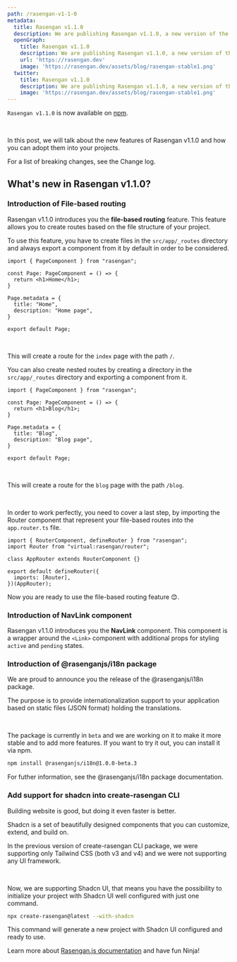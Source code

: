 ```yaml
---
path: /rasengan-v1-1-0
metadata: 
  title: Rasengan v1.1.0
  description: We are publishing Rasengan v1.1.0, a new version of the framework that introduces you the file-based routing feature.
  openGraph:
    title: Rasengan v1.1.0
    description: We are publishing Rasengan v1.1.0, a new version of the framework that introduces you the file-based routing feature.
    url: 'https://rasengan.dev'
    image: 'https://rasengan.dev/assets/blog/rasengan-stable1.png'
  twitter:
    title: Rasengan v1.1.0
    description: We are publishing Rasengan v1.1.0, a new version of the framework that introduces you the file-based routing feature.
    image: 'https://rasengan.dev/assets/blog/rasengan-stable1.png'
---
```



<BlogDetailsHeader />

`Rasengan v1.1.0` is now available on [npm](https://www.npmjs.com/package/rasengan).

<br />

In this post, we will talk about the new features of Rasengan v1.1.0 and how you can adopt them into your projects.

For a list of breaking changes, see the Change log.

## What's new in Rasengan v1.1.0?

### Introduction of File-based routing

Rasengan v1.1.0 introduces you the <Link to="/docs/routing/file-based-routing">**file-based routing**</Link> feature. This feature allows you to create routes based on the file structure of your project.
<br />

To use this feature, you have to create files in the `src/app/_routes` directory and always export a component from it by default in order to be considered.

```tsx title="src/app/_routes/index.page.tsx" showLineNumbers
import { PageComponent } from "rasengan";

const Page: PageComponent = () => {
  return <h1>Home</h1>;
}

Page.metadata = {
  title: "Home",
  description: "Home page",
}

export default Page;
```
<br />

This will create a route for the `index` page with the path `/`.
<br />

You can also create nested routes by creating a directory in the `src/app/_routes` directory and exporting a component from it.
```tsx title="src/app/_routes/blog/index.page.tsx" showLineNumbers
import { PageComponent } from "rasengan";

const Page: PageComponent = () => {
  return <h1>Blog</h1>;
}

Page.metadata = {
  title: "Blog",
  description: "Blog page",
}

export default Page;
```
<br />

This will create a route for the `blog` page with the path `/blog`.

<br />

In order to work perfectly, you need to cover a last step, by importing the Router component that represent your file-based routes into the `app.router.ts` file.

```tsx title="src/app/app.router.ts" showLineNumbers {2,7}
import { RouterComponent, defineRouter } from "rasengan";
import Router from "virtual:rasengan/router";

class AppRouter extends RouterComponent {}

export default defineRouter({
  imports: [Router],
})(AppRouter);
```

Now you are ready to use the file-based routing feature 😊.

<AlertWithLink 
  status="info"
  title="Learn more about File-based routing"
  link="/docs/routing/file-based-routing"
/>

### Introduction of NavLink component

Rasengan v1.1.0 introduces you the <Link to="/docs/api-reference/components/navlink">**NavLink**</Link> component. This component is a wrapper around the `<Link>` component with additional props for styling `active` and `pending` states.


### Introduction of @rasenganjs/i18n package

We are proud to announce you the release of the <Link to="/packages/i18n">@rasenganjs/i18n</Link> package.

The purpose is to provide internationalization support to your application based on static files (JSON format) holding the translations.

<br />

The package is currently in `beta` and we are working on it to make it more stable and to add more features. If you want to try it out, you can install it via npm.

```bash title="Terminal"
npm install @rasenganjs/i18n@1.0.0-beta.3
```

For futher information, see the <Link to="/packages/i18n">@rasenganjs/i18n</Link> package documentation.

### Add support for shadcn into create-rasengan CLI

Building website is good, but doing it even faster is better.

<Link to="https://ui.shadcn.com" target="_blank">Shadcn</Link> is a set of beautifully designed components that you can customize, extend, and build on.

<br />

In the previous version of <Link to="/packages/create-rasengan">create-rasengan CLI</Link> package, we were supporting only Tailwind CSS (both v3 and v4) and we were not supporting any UI framework.

<br />

Now, we are supporting Shadcn UI, that means you have the possibility to initialize your project with Shadcn UI well configured with just one command.

```bash title="Terminal"
npx create-rasengan@latest --with-shadcn
```

This command will generate a new project with Shadcn UI configured and ready to use.

<AlertWithLink 
  status="info"
  title="Learn more about this feature"
  link="/packages/create-rasengan#with-shadcn-(--with-shadcn)"
/>

Learn more about [Rasengan.js documentation](/docs/getting-started/introduction) and have fun Ninja!